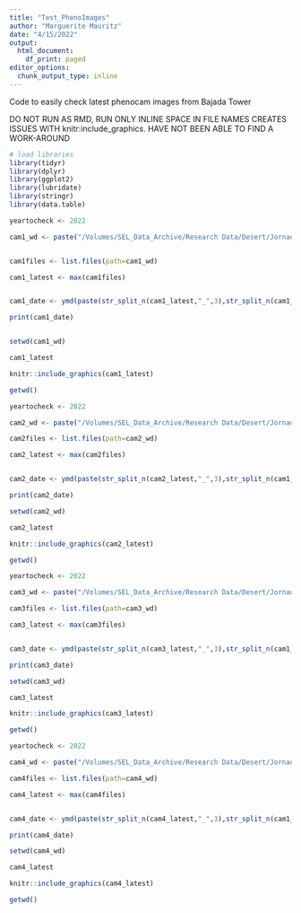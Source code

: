 ```yaml
---
title: "Test_PhenoImages"
author: "Marguerite Mauritz"
date: "4/15/2022"
output:
  html_document:
    df_print: paged
editor_options:
  chunk_output_type: inline
---
```

Code to easily check latest phenocam images from Bajada Tower

DO NOT RUN AS RMD, RUN ONLY INLINE
SPACE IN FILE NAMES CREATES ISSUES WITH knitr:include_graphics. 
HAVE NOT BEEN ABLE TO FIND A WORK-AROUND

```r
# load libraries
library(tidyr)
library(dplyr)
library(ggplot2)
library(lubridate)
library(stringr)
library(data.table)
```

```r
yeartocheck <- 2022

cam1_wd <- paste("/Volumes/SEL_Data_Archive/Research Data/Desert/Jornada/Bahada/Phenocam/TwrPhenocam/Cam1_Tram/",yeartocheck,"/",sep="")


cam1files <- list.files(path=cam1_wd)

cam1_latest <- max(cam1files)


cam1_date <- ymd(paste(str_split_n(cam1_latest,"_",3),str_split_n(cam1_latest,"_",4)))

print(cam1_date)


setwd(cam1_wd)

cam1_latest

knitr::include_graphics(cam1_latest)

getwd()
```
```r
yeartocheck <- 2022

cam2_wd <- paste("/Volumes/SEL_Data_Archive/Research Data/Desert/Jornada/Bahada/Phenocam/TwrPhenocam/Cam2_West/",yeartocheck,"/",sep="")

cam2files <- list.files(path=cam2_wd)

cam2_latest <- max(cam2files)


cam2_date <- ymd(paste(str_split_n(cam2_latest,"_",3),str_split_n(cam1_latest,"_",4)))

print(cam2_date)

setwd(cam2_wd)

cam2_latest

knitr::include_graphics(cam2_latest)

getwd()
```

```r
yeartocheck <- 2022

cam3_wd <- paste("/Volumes/SEL_Data_Archive/Research Data/Desert/Jornada/Bahada/Phenocam/TwrPhenocam/cam3_SouthWest/",yeartocheck,"/",sep="")

cam3files <- list.files(path=cam3_wd)

cam3_latest <- max(cam3files)


cam3_date <- ymd(paste(str_split_n(cam3_latest,"_",3),str_split_n(cam1_latest,"_",4)))

print(cam3_date)

setwd(cam3_wd)

cam3_latest

knitr::include_graphics(cam3_latest)

getwd()
```

```r
yeartocheck <- 2022

cam4_wd <- paste("/Volumes/SEL_Data_Archive/Research Data/Desert/Jornada/Bahada/Phenocam/TwrPhenocam/cam4_South/",yeartocheck,"/",sep="")

cam4files <- list.files(path=cam4_wd)

cam4_latest <- max(cam4files)


cam4_date <- ymd(paste(str_split_n(cam4_latest,"_",3),str_split_n(cam1_latest,"_",4)))

print(cam4_date)

setwd(cam4_wd)

cam4_latest

knitr::include_graphics(cam4_latest)

getwd()
```